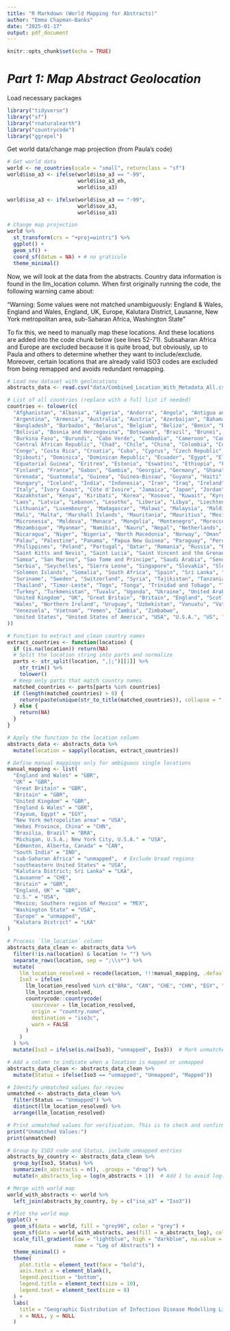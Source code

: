 ```yaml
---
title: "R Markdown (World Mapping for Abstracts)"
author: "Emma Chapman-Banks"
date: "2025-01-17"
output: pdf_document
---
```


```r
knitr::opts_chunk$set(echo = TRUE)
```
# ***Part 1: Map Abstract Geolocation*** 
Load necessary packages
```r
library("tidyverse") 
library("sf") 
library("rnaturalearth") 
library("countrycode")
library("ggrepel") 
```

Get world data/change map projection (from Paula's code)
```r
# Get world data 
world <- ne_countries(scale = "small", returnclass = "sf")
world$iso_a3 <- ifelse(world$iso_a3 == "-99", 
                       world$iso_a3_eh,
                       world$iso_a3)

world$iso_a3 <- ifelse(world$iso_a3 == "-99", 
                       world$sov_a3,
                       world$iso_a3)

# Change map projection 
world %>%
  st_transform(crs = "+proj=wintri") %>%
  ggplot() +
  geom_sf() +
  coord_sf(datum = NA) + # no graticule
  theme_minimal()
```

Now, we will look at the data from the abstracts. Country data information is found in the llm_location column. When first originally running the code, the following warning came about: 

"Warning: Some values were not matched unambiguously: England & Wales, England and Wales, England, UK, Europe, Kalutara District, Lausanne, New York metropolitan area, sub-Saharan Africa, Washington State"

To fix this, we need to manually map these locations. And these locations are added into the code chunk below (see lines 52-71). Subsaharan Africa and Europe are excluded because it is quite broad, but obviously, up to Paula and others to determine whether they want to include/exclude. Moreover, certain locations that are already valid ISO3 codes are excluded from being remapped and avoids redundant remapping. 


```r
# Load new dataset with geolocations 
abstracts_data <- read.csv("data/Combined_Location_With_Metadata_All.csv", stringsAsFactors = FALSE)

# List of all countries (replace with a full list if needed)
countries <- tolower(c(
  "Afghanistan", "Albania", "Algeria", "Andorra", "Angola", "Antigua and Barbuda",
  "Argentina", "Armenia", "Australia", "Austria", "Azerbaijan", "Bahamas", "Bahrain",
  "Bangladesh", "Barbados", "Belarus", "Belgium", "Belize", "Benin", "Bhutan", 
  "Bolivia", "Bosnia and Herzegovina", "Botswana", "Brazil", "Brunei", "Bulgaria",
  "Burkina Faso", "Burundi", "Cabo Verde", "Cambodia", "Cameroon", "Canada",
  "Central African Republic", "Chad", "Chile", "China", "Colombia", "Comoros", 
  "Congo", "Costa Rica", "Croatia", "Cuba", "Cyprus", "Czech Republic", "Denmark", 
  "Djibouti", "Dominica", "Dominican Republic", "Ecuador", "Egypt", "El Salvador", 
  "Equatorial Guinea", "Eritrea", "Estonia", "Eswatini", "Ethiopia", "Fiji", 
  "Finland", "France", "Gabon", "Gambia", "Georgia", "Germany", "Ghana", "Greece", 
  "Grenada", "Guatemala", "Guinea", "Guinea-Bissau", "Guyana", "Haiti", "Honduras", 
  "Hungary", "Iceland", "India", "Indonesia", "Iran", "Iraq", "Ireland", "Israel", 
  "Italy", "Ivory Coast", "Côte d'Ivoire", "Jamaica", "Japan", "Jordan", 
  "Kazakhstan", "Kenya", "Kiribati", "Korea", "Kosovo", "Kuwait", "Kyrgyzstan", 
  "Laos", "Latvia", "Lebanon", "Lesotho", "Liberia", "Libya", "Liechtenstein", 
  "Lithuania", "Luxembourg", "Madagascar", "Malawi", "Malaysia", "Maldives", 
  "Mali", "Malta", "Marshall Islands", "Mauritania", "Mauritius", "Mexico", 
  "Micronesia", "Moldova", "Monaco", "Mongolia", "Montenegro", "Morocco", 
  "Mozambique", "Myanmar", "Namibia", "Nauru", "Nepal", "Netherlands", "New Zealand", 
  "Nicaragua", "Niger", "Nigeria", "North Macedonia", "Norway", "Oman", "Pakistan", 
  "Palau", "Palestine", "Panama", "Papua New Guinea", "Paraguay", "Peru", 
  "Philippines", "Poland", "Portugal", "Qatar", "Romania", "Russia", "Rwanda", 
  "Saint Kitts and Nevis", "Saint Lucia", "Saint Vincent and the Grenadines", 
  "Samoa", "San Marino", "Sao Tome and Principe", "Saudi Arabia", "Senegal", 
  "Serbia", "Seychelles", "Sierra Leone", "Singapore", "Slovakia", "Slovenia", 
  "Solomon Islands", "Somalia", "South Africa", "Spain", "Sri Lanka", "Sudan", 
  "Suriname", "Sweden", "Switzerland", "Syria", "Tajikistan", "Tanzania", 
  "Thailand", "Timor-Leste", "Togo", "Tonga", "Trinidad and Tobago", "Trinidad & Tobago" , "Tunisia", 
  "Turkey", "Turkmenistan", "Tuvalu", "Uganda", "Ukraine", "United Arab Emirates", 
  "United Kingdom", "UK", "Great Britain", "Britain", "England", "Scotland", 
  "Wales", "Northern Ireland", "Uruguay", "Uzbekistan", "Vanuatu", "Vatican City", 
  "Venezuela", "Vietnam", "Yemen", "Zambia", "Zimbabwe", 
  "United States", "United States of America", "USA", "U.S.A.", "US", "U.S.", "Democratic Republic of the Congo", "DRC", "Congo-Kinshasa", "Congo (Democratic Republic)", "DR Congo", "République Démocratique du Congo (French variation)", "Congo, The Democratic Republic of"
))

# Function to extract and clean country names
extract_countries <- function(location) {
  if (is.na(location)) return(NA)
  # Split the location string into parts and normalize
  parts <- str_split(location, ",|;")[[1]] %>% 
    str_trim() %>% 
    tolower()
  # Keep only parts that match country names
  matched_countries <- parts[parts %in% countries]
  if (length(matched_countries) > 0) {
    return(paste(unique(str_to_title(matched_countries)), collapse = "; "))
  } else {
    return(NA)
  }
}

# Apply the function to the location column
abstracts_data <- abstracts_data %>%
  mutate(location = sapply(location, extract_countries))

# Define manual mappings only for ambiguous single locations
manual_mapping <- list(
  "England and Wales" = "GBR",
  "UK" = "GBR",
  "Great Britain" = "GBR",
  "Britain" = "GBR",
  "United Kingdom" = "GBR",
  "England & Wales" = "GBR",
  "Fayoum, Egypt" = "EGY",
  "New York metropolitan area" = "USA",
  "Hebei Province, China" = "CHN",
  "Brasilia, Brazil" = "BRA",
  "Michigan, U.S.A.; New York City, U.S.A." = "USA",
  "Edmonton, Alberta, Canada" = "CAN",
  "South India" = "IND",
  "sub-Saharan Africa" = "unmapped",  # Exclude broad regions
  "southeastern United States" = "USA",
  "Kalutara District; Sri Lanka" = "LKA",
  "Lausanne" = "CHE",
  "Britain" = "GBR",
  "England, UK" = "GBR",
  "U.S." = "USA",
  "Mexico; Southern region of Mexico" = "MEX",
  "Washington State" = "USA",
  "Europe" = "unmapped",
  "Kalutara District" = "LKA"
)

# Process `llm_location` column
abstracts_data_clean <- abstracts_data %>%
  filter(!is.na(location) & location != "") %>%  
  separate_rows(location, sep = ";\\s*") %>%         
  mutate(
    llm_location_resolved = recode(location, !!!manual_mapping, .default = location),
    Iso3 = ifelse(
      llm_location_resolved %in% c("BRA", "CAN", "CHE", "CHN", "EGY", "GBR", "IND", "LKA"), # Skip remapping for valid ISO3 codes
      llm_location_resolved,
      countrycode::countrycode(
        sourcevar = llm_location_resolved,
        origin = "country.name",
        destination = "iso3c",
        warn = FALSE 
      )
    )
  ) %>%
  mutate(Iso3 = ifelse(is.na(Iso3), "unmapped", Iso3))  # Mark unmatched values as "unmapped"

# Add a column to indicate when a location is mapped or unmapped
abstracts_data_clean <- abstracts_data_clean %>%
  mutate(Status = ifelse(Iso3 == "unmapped", "Unmapped", "Mapped"))

# Identify unmatched values for review
unmatched <- abstracts_data_clean %>%
  filter(Status == "Unmapped") %>%
  distinct(llm_location_resolved) %>%
  arrange(llm_location_resolved)

# Print unmatched values for verification. This is to check and confirm that there hasn't been any countries missed. 
print("Unmatched Values:")
print(unmatched)

# Group by ISO3 code and Status, include unmapped entries
abstracts_by_country <- abstracts_data_clean %>%
  group_by(Iso3, Status) %>%
  summarize(n_abstracts = n(), .groups = "drop") %>%
  mutate(n_abstracts_log = log(n_abstracts + 1))  # Add 1 to avoid log(0) issues

```

```r
# Merge with world map
world_with_abstracts <- world %>%
  left_join(abstracts_by_country, by = c("iso_a3" = "Iso3"))
```

```r
# Plot the world map
ggplot() +
  geom_sf(data = world, fill = "grey90", color = "grey") +
  geom_sf(data = world_with_abstracts, aes(fill = n_abstracts_log), color = NA) +
  scale_fill_gradient(low = "lightblue", high = "darkblue", na.value = "grey90", 
                      name = "Log of Abstracts") +
  theme_minimal() +
  theme(
    plot.title = element_text(face = "bold"),
    axis.text.x = element_blank(),
    legend.position = "bottom",
    legend.title = element_text(size = 10),
    legend.text = element_text(size = 8)
  ) +
  labs(
    title = "Geographic Distribution of Infectious Disease Modelling Literature",
    x = NULL, y = NULL
  )
```
